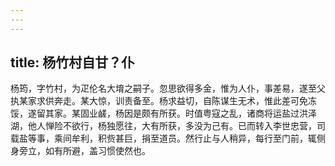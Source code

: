 ```yaml
---
---
---
```

title: 杨竹村自甘？仆
---



杨筠，字竹村，为疋伦名大堉之嗣子。忽思欲得多金，惟为人仆，事差易，遂至父执某家求供奔走。某大惊，训责备至。杨求益切，自陈谋生无术，惟此差可免冻馁，遂留其家。某固业鹾，杨因是颇有所获。时值粤寇之乱，诸商将运盐过洪泽湖，他人惮险不欲行，杨独愿往，大有所获，多没为己有。已而转入李世忠营，司载盐等事，乘间牟利，积赀甚巨，捐至道员。然行止与人稍异，每行至门前，辄侧身旁立，如有所避，盖习惯使然也。
